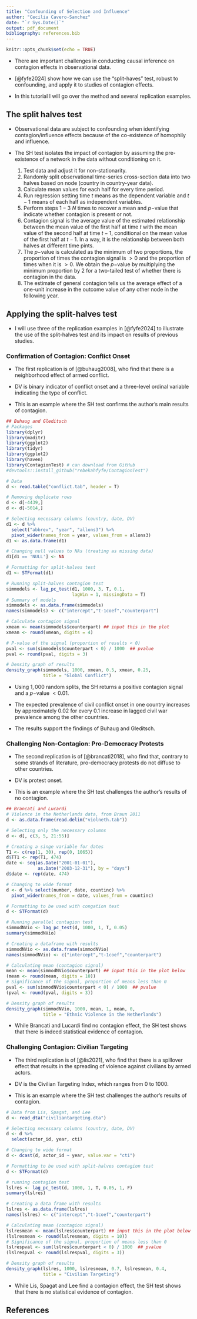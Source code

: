 ---
title: "Confounding of Selection and Influence"
author: "Cecilia Cavero-Sanchez"
date: "`r Sys.Date()`"
output: pdf_document
bibliography: references.bib
---

```{r setup, include=FALSE}
knitr::opts_chunk$set(echo = TRUE)
```

-   There are important challenges in conducting causal inference on contagion effects in observational data.

-   [@fyfe2024] show how we can use the "split-haves" test, robust to confounding, and apply it to studies of contagion effects.

-   In this tutorial I will go over the method and several replication examples.

## The split halves test

-   Observational data are subject to confounding when identifying contagion/influence effects because of the co-existence of homophily and influence.

-   The SH test isolates the impact of contagion by assuming the pre-existence of a network in the data without conditioning on it.

    1.  Test data and adjust it for non-stationarity.
    2.  Randomly split observational time-series cross-section data into two halves based on node (country in country-year data).
    3.  Calculate mean values for each half for every time period.
    4.  Run regression setting time $t$ means as the dependent variable and $t-1$ means of each half as independent variables.
    5.  Perform steps $1-3$ $N$ times to recover a mean and $p-$value that indicate whether contagion is present or not.
    6.  Contagion signal is the average value of the estimated relationship between the mean value of the first half at time $t$ with the mean value of the second half at time $t-1$, conditional on the mean value of the first half at $t-1$. In a way, it is the relationship between both halves at different time pints.
    7.  The $p-$value is calculated as the minimum of two proportions, the proportion of times the contagion signal is $>0$ and the proportion of times when it is $>0$. We obtain the $p-$value by multiplying the minimum proportion by $2$ for a two-tailed test of whether there is contagion in the data.
    8.  The estimate of general contagion tells us the average effect of a one-unit increase in the outcome value of any other node in the following year.

## Applying the split-halves test

-   I will use three of the replication examples in [@fyfe2024] to illustrate the use of the split-halves test and its impact on results of previous studies.

### Confirmation of Contagion: Conflict Onset

-   The first replication is of [@buhaug2008], who find that there is a neighborhood effect of armed conflict.

-   DV is binary indicator of conflict onset and a three-level ordinal variable indicating the type of conflict.

-   This is an example where the SH test confirms the author's main results of contagion.

```{r buhaug and gleditsch, warning = F, message = F}
## Buhaug and Gleditsch
# Packages
library(dplyr)
library(maditr)
library(ggplot2)
library(tidyr)
library(ggplot2)
library(haven)
library(ContagionTest) # can download from GitHub
#devtools::install_github("rebekahfyfe/ContagionTest")

# Data
d <- read.table("conflict.tab", header = T)

# Removing duplicate rows
d <- d[-4439,]
d <- d[-5014,]

# Selecting necessary columns (country, date, DV)
d1 <- d %>%
  select("abbrev", "year", "allons3") %>%
  pivot_wider(names_from = year, values_from = allons3)
d1 <- as.data.frame(d1)

# Changing null values to NAs (treating as missing data)
d1[d1 == 'NULL'] <- NA

# Formatting for split-halves test
d1 <- STFormat(d1)

# Running split-halves contagion test
simmodels <- lag_pc_test(d1, 1000, 3, T, 0.1, 
                         lagWin = 1, missingData = T)
# Summary of models
simmodels <- as.data.frame(simmodels)
names(simmodels) <- c("intercept","t-1coef","counterpart")

# Calculate contagion signal
xmean <- mean(simmodels$counterpart) ## input this in the plot
xmean <- round(xmean, digits = 4)

# P-value of the signal (proportion of results < 0)
pval <- sum(simmodels$counterpart < 0) / 1000  ## pvalue
pval <- round(pval, digits = 3)

# Density graph of results
density_graph(simmodels, 1000, xmean, 0.5, xmean, 0.25, 
              title = "Global Conflict")
```

-   Using $1,000$ random splits, the SH returns a positive contagion signal and a $p-$value $<0.01$.

-   The expected prevalence of civil conflict onset in one country increases by approximately $0.02$ for every $0.1$ increase in lagged civil war prevalence among the other countries.

-   The results support the findings of Buhaug and Gleditsch.

### Challenging Non-Contagion: Pro-Democracy Protests

-   The second replication is of [@brancati2018], who find that, contrary to some strands of literature, pro-democracy protests do not diffuse to other countries.

-   DV is protest onset.

-   This is an example where the SH test challenges the author's results of no contagion.

```{r pro-democracy protests, warning = F, message = F}
## Brancati and Lucardi
# Violence in the Netherlands data, from Braun 2011
d <- as.data.frame(read.delim("violneth.tab"))

# Selecting only the necessary columns
d <- d[, c(3, 5, 21:55)]

# Creating a singe variable for dates
T1 <- c(rep(1, 30), rep(0, 1065))
d$TT1 <- rep(T1, 474)
date <- seq(as.Date("2001-01-01"), 
            as.Date("2003-12-31"), by = "days")
d$date <- rep(date, 474)

# Changing to wide format
d <- d %>% select(number, date, countinc) %>%
  pivot_wider(names_from = date, values_from = countinc)

# Formatting to be used with congation test
d <- STFormat(d)

# Running parallel contagion test
simmodNVio <- lag_pc_test(d, 1000, 1, T, 0.05)
summary(simmodNVio)

# Creating a dataframe with results
simmodNVio <- as.data.frame(simmodNVio)
names(simmodNVio) <- c("intercept","t-1coef","counterpart")

# Calculating mean (contagion signal)
mean <- mean(simmodNVio$counterpart) ## input this in the plot below
(mean <- round(mean, digits = 10))
# Significance of the signal, proportion of means less than 0
pval <- sum(simmodNVio$counterpart < 0) / 1000  ## pvalue
(pval <- round(pval, digits = 3))

# Density graph of results
density_graph(simmodNVio, 1000, mean, 1, mean, 0, 
              title = "Ethnic Violence in the Netherlands")
```

-   While Brancati and Lucardi find no contagion effect, the SH test shows that there is indeed statistical evidence of contagion.

### Challenging Contagion: Civilian Targeting

-   The third replication is of [@lis2021], who find that there is a spillover effect that results in the spreading of violence against civilians by armed actors.

-   DV is the Civilian Targeting Index, which ranges from $0$ to $1000$.

-   This is an example where the SH test challenges the author's results of contagion.

```{r civilian targeting, warning = F, message = F}
# Data from Lis, Spagat, and Lee
d <- read_dta("civiliantargeting.dta")

# Selecting necessary columns (country, date, DV)
d <- d %>%
  select(actor_id, year, cti)

# Changing to wide format
d <- dcast(d, actor_id ~ year, value.var = "cti")

# Formatting to be used with split-halves contagion test
d <- STFormat(d)

# running contagion test
lslres <- lag_pc_test(d, 1000, 1, T, 0.05, 1, F)
summary(lslres)

# Creating a data frame with results
lslres <- as.data.frame(lslres)
names(lslres) <- c("intercept","t-1coef","counterpart")

# Calculating mean (contagion signal)
lslresmean <- mean(lslres$counterpart) ## input this in the plot below
(lslresmean <- round(lslresmean, digits = 10))
# Significance of the signal, proportion of means less than 0
lslrespval <- sum(lslres$counterpart < 0) / 1000  ## pvalue
(lslrespval <- round(lslrespval, digits = 3))

# Density graph of results
density_graph(lslres, 1000, lslresmean, 0.7, lslresmean, 0.4, 
              title = "Civilian Targeting")
```

-   While Lis, Spagat and Lee find a contagion effect, the SH test shows that there is no statistical evidence of contagion.

\newpage

## References
